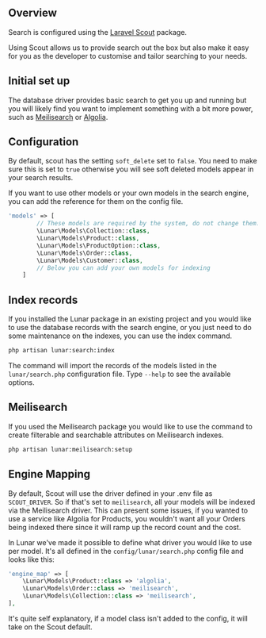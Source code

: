 ## Overview

Search is configured using the [Laravel Scout](https://laravel.com/docs/scout) package.

Using Scout allows us to provide search out the box but also make it easy for you as the developer to customise and tailor searching to your needs.

## Initial set up

The database driver provides basic search to get you up and running but you will likely find you want to implement something with a bit more power, such as [Meilisearch](https://www.meilisearch.com/) or [Algolia](https://www.algolia.com/).

## Configuration

By default, scout has the setting `soft_delete` set to `false`. You need to make sure this is set to `true` otherwise you will see soft deleted models appear in your search results.

If you want to use other models or your own models in the search engine, you can add the reference for them on the config file.

```php
'models' => [
        // These models are required by the system, do not change them.
        \Lunar\Models\Collection::class,
        \Lunar\Models\Product::class,
        \Lunar\Models\ProductOption::class,
        \Lunar\Models\Order::class,
        \Lunar\Models\Customer::class,
        // Below you can add your own models for indexing
    ]
```

## Index records

If you installed the Lunar package in an existing project and you would like to use the database records with the search engine, or you just need to do some maintenance on the indexes, you can use the index command.

```sh
php artisan lunar:search:index
```

The command will import the records of the models listed in the `lunar/search.php` configuration file. Type `--help` to see the available options.

## Meilisearch

If you used the Meilisearch package you would like to use the command to create filterable and searchable attributes on Meilisearch indexes. 

```sh
php artisan lunar:meilisearch:setup
```

## Engine Mapping

By default, Scout will use the driver defined in your .env file as `SCOUT_DRIVER`. So if that's set to `meilisearch`, all your models will be indexed via the Meilisearch driver. This can present some issues, if you wanted to use a service like Algolia for Products, you wouldn't want all your Orders being indexed there since it will ramp up the record count and the cost.

In Lunar we've made it possible to define what driver you would like to use per model. It's all defined in the `config/lunar/search.php` config file and looks like this:

```php
'engine_map' => [
    \Lunar\Models\Product::class => 'algolia',
    \Lunar\Models\Order::class => 'meilisearch',
    \Lunar\Models\Collection::class => 'meilisearch',
],
```

It's quite self explanatory, if a model class isn't added to the config, it will take on the Scout default.
